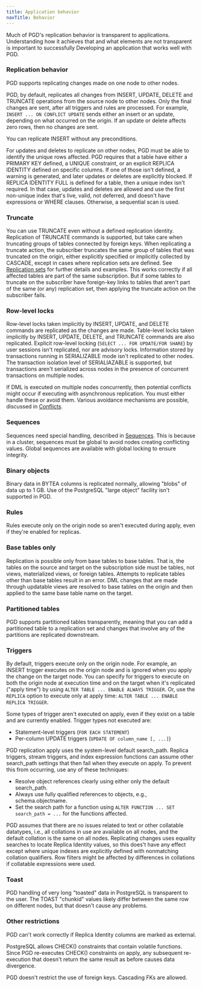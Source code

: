 ```yaml
---
title: Application behavior
navTitle: Behavior
---
```


Much of PGD's replication behavior is transparent to applications. Understanding how it
achieves that and what elements are not transparent is important to successfully Developing
an application that works well with PGD.

### Replication behavior

PGD supports replicating changes made on one node to other nodes.

PGD, by default, replicates all changes from INSERT, UPDATE, DELETE and TRUNCATE
operations from the source node to other nodes. Only the final changes are sent,
after all triggers and rules are processed. For example, `INSERT ... ON CONFLICT
UPDATE` sends either an insert or an update, depending on what occurred on the
origin. If an update or delete affects zero rows, then no changes are sent.

You can replicate INSERT without any preconditions.

For updates and deletes to replicate on other nodes, PGD must be able to
identify the unique rows affected. PGD requires that a table have either a
PRIMARY KEY defined, a UNIQUE constraint, or an explicit REPLICA IDENTITY
defined on specific columns. If one of those isn't defined, a warning is
generated, and later updates or deletes are explicitly blocked. If REPLICA
IDENTITY FULL is defined for a table, then a unique index isn't required. In
that case, updates and deletes are allowed and use the first non-unique index
that's live, valid, not deferred, and doesn't have expressions or WHERE clauses.
Otherwise, a sequential scan is used.

### Truncate

You can use TRUNCATE even without a defined replication identity. Replication of
TRUNCATE commands is supported, but take care when truncating groups of tables
connected by foreign keys. When replicating a truncate action, the subscriber
truncates the same group of tables that was truncated on the origin, either
explicitly specified or implicitly collected by CASCADE, except in cases where
replication sets are defined. See [Replication sets](../repsets) for further
details and examples. This works correctly if all affected tables are part of
the same subscription. But if some tables to truncate on the subscriber have
foreign-key links to tables that aren't part of the same (or any) replication
set, then applying the truncate action on the subscriber fails.

### Row-level locks

Row-level locks taken implicitly by INSERT, UPDATE, and DELETE commands are
replicated as the changes are made. Table-level locks taken implicitly by
INSERT, UPDATE, DELETE, and TRUNCATE commands are also replicated. Explicit
row-level locking (`SELECT ... FOR UPDATE/FOR SHARE`) by user sessions isn't
replicated, nor are advisory locks. Information stored by transactions running
in SERIALIZABLE mode isn't replicated to other nodes. The transaction isolation
level of SERIALIAZABLE is supported, but transactions aren't serialized across
nodes in the presence of concurrent transactions on multiple nodes.

If DML is executed on multiple nodes concurrently, then potential conflicts
might occur if executing with asynchronous replication. You must either handle
these or avoid them. Various avoidance mechanisms are possible, discussed in
[Conflicts](../consistency/conflicts).

### Sequences

Sequences need special handling, described in [Sequences](../sequences). This is
because in a cluster, sequences must be global to avoid nodes creating
conflicting values. Global sequences are available with global locking to ensure
integrity.

### Binary objects

Binary data in BYTEA columns is replicated normally, allowing "blobs" of data up
to 1 GB. Use of the PostgreSQL "large object" facility isn't supported in PGD.

### Rules

Rules execute only on the origin node so aren't executed during apply,
even if they're enabled for replicas.

### Base tables only

Replication is possible only from base tables to base tables. That is, the
tables on the source and target on the subscription side must be tables, not
views, materialized views, or foreign tables. Attempts to replicate tables other
than base tables result in an error. DML changes that are made through updatable
views are resolved to base tables on the origin and then applied to the same
base table name on the target.

### Partitioned tables

PGD supports partitioned tables transparently, meaning that you can add a
partitioned table to a replication set and changes that involve any of the
partitions are replicated downstream.

### Triggers

By default, triggers execute only on the origin node. For example, an INSERT
trigger executes on the origin node and is ignored when you apply the change on
the target node. You can specify for triggers to execute on both the origin node
at execution time and on the target when it's replicated ("apply time") by using
`ALTER TABLE ... ENABLE ALWAYS TRIGGER`. Or, use the `REPLICA` option to execute
only at apply time: `ALTER TABLE ... ENABLE REPLICA TRIGGER`.

Some types of trigger aren't executed on apply, even if they exist on a
table and are currently enabled. Trigger types not executed are:

-   Statement-level triggers (`FOR EACH STATEMENT`)
-   Per-column UPDATE triggers (`UPDATE OF column_name [, ...]`)

PGD replication apply uses the system-level default search_path. Replica
triggers, stream triggers, and index expression functions can assume other
search_path settings that then fail when they execute on apply. To prevent this
from occurring, use any of these techniques:

-  Resolve object references clearly using either only the default search_path. 
-  Always use fully qualified references to objects, e.g., schema.objectname. 
-  Set the search path for a function using `ALTER FUNCTION ... SET search_path
   = ...` for the functions affected.

PGD assumes that there are no issues related to text or other collatable
datatypes, i.e., all collations in use are available on all nodes, and the
default collation is the same on all nodes. Replicating changes uses equality
searches to locate Replica Identity values, so this does't have any effect
except where unique indexes are explicitly defined with nonmatching collation
qualifiers. Row filters might be affected by differences in collations if
collatable expressions were used.

### Toast

PGD handling of very long "toasted" data in PostgreSQL is transparent to the
user. The TOAST "chunkid" values likely differ between the same row on different
nodes, but that doesn't cause any problems.

### Other restrictions

PGD can't work correctly if Replica Identity columns are marked as external.

PostgreSQL allows CHECK() constraints that contain volatile functions. Since PGD
re-executes CHECK() constraints on apply, any subsequent re-execution that
doesn't return the same result as before causes data divergence.

PGD doesn't restrict the use of foreign keys. Cascading FKs are allowed.
